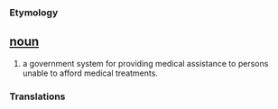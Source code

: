 === Etymology ===

== [[noun]] ==
#a government system for providing medical assistance to persons unable to afford medical treatments. 

=== Translations ===